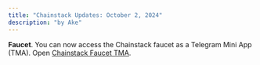 ```yaml
---
title: "Chainstack Updates: October 2, 2024"
description: "by Ake"
---
```

**Faucet**. You can now access the Chainstack faucet as a Telegram Mini App (TMA). Open [Chainstack Faucet TMA](https://t.me/ChainstackFaucetBot).
